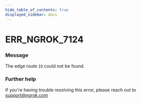 ```yaml
---
hide_table_of_contents: true
displayed_sidebar: docs
---
```



# ERR_NGROK_7124

### Message

The edge route `ID` could not be found.

<ErrorDetails error="err_ngrok_7124" />

### Further help

If you're having trouble resolving this error, please reach out to [support@ngrok.com](mailto:support@ngrok.com?subject=Help%20with%20ERR_NGROK_7124)
